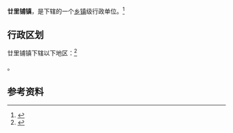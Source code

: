 {{中国乡级行政区|63/01/05/101/000}}

'''廿里铺镇'''，是{{PRC admin/fullname|63/01/05/101/000|3}}下辖的一个[[乡镇|乡镇]]级行政单位。<ref>{{PRC admin/ref sgc|{{PRC admin/parent|63/01/05/101/000}}}}</ref>

== 行政区划 ==

廿里铺镇下辖以下地区：<ref>{{PRC admin/ref sgc|63/01/05/101/000}}</ref>

{{PRC admin/children|63/01/05/101/000}}。

== 参考资料 ==

{{reflist}}

{{行政区划小作品}}
{{PRC admin/navcat|63/01/05/101/000}}